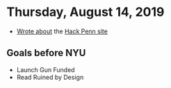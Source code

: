 # Thursday, August 14, 2019

- [Wrote about](/2019-08-15_hack_penn_site) the [Hack Penn site](https://hackpenn.com)


## Goals before NYU

- Launch Gun Funded
- Read Ruined by Design
